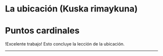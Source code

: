 

# La ubicación (Kuska rimaykuna)

<ImageFlipContainer lecture="location" tag="location"/>

# Puntos cardinales

<ImageFlipContainer lecture="location" tag="cardinal points"/>
  

!Excelente trabajo! Esto concluye la lección de la ubicación.

<hr />
<MiniTestForm lecture="location" />